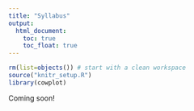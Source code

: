 ```yaml
---
title: "Syllabus"
output:
  html_document:
    toc: true
    toc_float: true
---
```


```r
rm(list=objects()) # start with a clean workspace
source("knitr_setup.R")
library(cowplot)
```

Coming soon!
